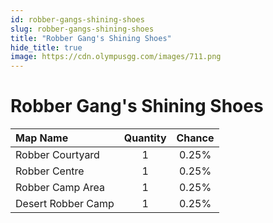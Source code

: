 ```yaml
---
id: robber-gangs-shining-shoes
slug: robber-gangs-shining-shoes
title: "Robber Gang's Shining Shoes"
hide_title: true
image: https://cdn.olympusgg.com/images/711.png
---
```



# <ItemIcon iconId="711" height="32"/> Robber Gang's Shining Shoes
|Map Name|Quantity|Chance|
|:--|:-:|:-:|
|Robber Courtyard|1|0.25%|
|Robber Centre|1|0.25%|
|Robber Camp Area|1|0.25%|
|Desert Robber Camp|1|0.25%|

